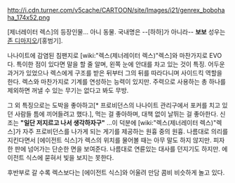 http://i.cdn.turner.com/v5cache/CARTOON/site/Images/i21/genrex_bobohaha_174x52.png

[제너레이터 렉스]의 등장인물... 아니 동물. 국내명은 --[하하]가 아니라-- '''보보'''
성우는 [[존 디마지오]]/[홍범기].

나나이트에 감염된 침팬지로 [wiki:"렉스(제너레이터 렉스)"렉스]와 마찬가지로 EVO다. 특이한 점이 있다면 말을 할 줄 알며, 왼쪽 눈에 안대를 차고 있는 것이 특징. 어두운 과거가 있었으나 렉스에게 구조를 받은 뒤부터 그의 뒤를 따라다니며 사이드킥 역할을 한다. 렉스와 마찬가지로 기계를 연성하는 능력이 있지만. 주력으로 사용하는 총 하나를 제외하면 꺼낼 수 있는 무기는 없다고 봐도 무방. 

그 외 특징으로는 도박을 좋아하고[* 프로비던스의 나나이트 관리구에서 포커를 치고 있던 사람들 틈에 끼어들려고 했다.], 먹는 걸 좋아하며, 대책 없이 날뛰는 걸 좋아한다. 신조는 '''"일단 저지르고 나서 생각하자구"''' ...이 덕분에 [wiki:"렉스(제너레이터 렉스)"렉스]가 자주 프로비던스를 나가게 되는 게기를 제공하는 원흉 중의 원흉. 나름대로 의리를 지킨다면서 [에이전트 식스]가 렉스의 위치를 물어볼 때는 아무 말도 하지 않지만. 피자 한 판에 넘어가는 단순한 면을 보여준다. 나름대로 연륜있는 대사를 던지기도 하지만. 에이전트 식스에 묻혀서 빛을 보지는 못한다. 

후반부로 갈 수록 렉스보다는 [에이전트 식스]와 어울려 만담 콤비 비슷하게 놀고 있다.

